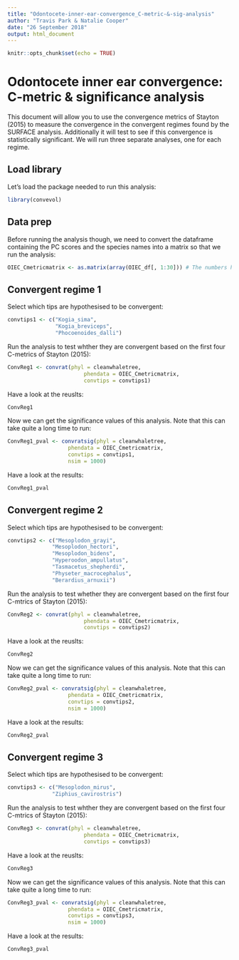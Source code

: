 ```yaml
---
title: "Odontocete-inner-ear-convergence_C-metric-&-sig-analysis"
author: "Travis Park & Natalie Cooper"
date: "26 September 2018"
output: html_document
---
```


```r
knitr::opts_chunk$set(echo = TRUE)
```

# Odontocete inner ear convergence: C-metric & significance analysis

This document will allow you to use the convergence metrics of Stayton (2015) to measure the convergence in the convergent regimes found by the SURFACE analysis. Additionally it will test to see if this convergence is statistically significant. We will run three separate analyses, one for each regime.

## Load library

Let's load the package needed to run this analysis:

```r
library(convevol)
```

## Data prep

Before running the analysis though, we need to convert the dataframe containing the PC scores and the species names into a matrix so that we run the analysis:

```r
OIEC_Cmetricmatrix <- as.matrix(array(OIEC_df[, 1:30])) # The numbers here are what PCs you select for the analysis
```

## Convergent regime 1

Select which tips are hypothesised to be convergent:

```r
convtips1 <- c("Kogia_sima",
               "Kogia_breviceps",
               "Phocoenoides_dalli")
```

Run the analysis to test whther they are convergent based on the first four C-metrics of Stayton (2015):

```r
ConvReg1 <- convrat(phyl = cleanwhaletree,
                        phendata = OIEC_Cmetricmatrix,
                        convtips = convtips1)
```

Have a look at the reuslts:

```r
ConvReg1
```

Now we can get the significance values of this analysis. Note that this can take quite a long time to run:

```r
ConvReg1_pval <- convratsig(phyl = cleanwhaletree,
                   phendata = OIEC_Cmetricmatrix,
                   convtips = convtips1,
                   nsim = 1000)
```

Have a look at the results:

```r
ConvReg1_pval
```

## Convergent regime 2

Select which tips are hypothesised to be convergent:

```r
convtips2 <- c("Mesoplodon_grayi",
              "Mesoplodon_hectori",
              "Mesoplodon_bidens",
              "Hyperoodon_ampullatus",
              "Tasmacetus_shepherdi",
              "Physeter_macrocephalus",
              "Berardius_arnuxii")
```

Run the analysis to test whether they are convergent based on the first four C-mtrics of Stayton (2015):

```r
ConvReg2 <- convrat(phyl = cleanwhaletree,
                        phendata = OIEC_Cmetricmatrix,                        
                        convtips = convtips2)
```

Have a look at the reuslts:

```r
ConvReg2
```

Now we can get the significance values of this analysis. Note that this can take quite a long time to run:

```r
ConvReg2_pval <- convratsig(phyl = cleanwhaletree,
                   phendata = OIEC_Cmetricmatrix,
                   convtips = convtips2,
                   nsim = 1000)
```

Have a look at the results:

```r
ConvReg2_pval
```

## Convergent regime 3

Select which tips are hypothesised to be convergent:

```r
convtips3 <- c("Mesoplodon_mirus",
              "Ziphius_cavirostris")
```

Run the analysis to test whther they are convergent based on the first four C-mtrics of Stayton (2015):

```r
ConvReg3 <- convrat(phyl = cleanwhaletree,
                        phendata = OIEC_Cmetricmatrix,
                        convtips = convtips3)
```

Have a look at the reuslts:

```r
ConvReg3
```

Now we can get the significance values of this analysis. Note that this can take quite a long time to run:

```r
ConvReg3_pval <- convratsig(phyl = cleanwhaletree,
                   phendata = OIEC_Cmetricmatrix,
                   convtips = convtips3,
                   nsim = 1000)
```

Have a look at the results:

```r
ConvReg3_pval
```
